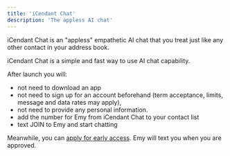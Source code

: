 ```yaml
---
title: 'iCendant Chat'
description: 'The appless AI chat'
---
```


iCendant Chat is an "appless" empathetic AI chat that you treat just like any other contact in your address book.

iCendant Chat is a simple and fast way to use AI chat capability.

After launch you will:

- not need to download an app
- not need to sign up for an account beforehand (term acceptance, limits, message and data rates may apply),
- not need to provide any personal information.
- add the number for Emy from iCendant Chat to your contact list
- text JOIN to Emy and start chatting

Meanwhile, you can <a href="https://icendant.com/chat.html">apply for early access</a>. Emy will text you when you are approved.
